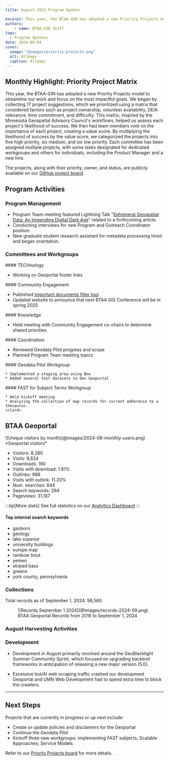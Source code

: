 ```yaml
---
title: August 2024 Program Update

excerpt: This year, the BTAA-GIN has adopted a new Priority Projects model to streamline our work and focus on the most impactful goals. We began by collecting 17 project suggestions, which we prioritized using a matrix that considered factors such as project ownership, volunteer availability, DEIA relevance, time commitment, and difficulty.
authors:
    - name: BTAA-GIN Staff
tags:
  - Program Updates
date: 2024-09-04
cover:
  image: "@images/priority-projects.png"
  alt: Allmaps
  caption: Allmaps
---
```


<div class="monthly-highlight">

## Monthly Highlight: Priority Project Matrix
  
This year, the BTAA-GIN has adopted a new Priority Projects model to streamline our work and focus on the most impactful goals. We began by collecting 17 project suggestions, which we prioritized using a matrix that considered factors such as project ownership, volunteer availability, DEIA relevance, time commitment, and difficulty. This matrix, inspired by the Minnesota Geospatial Advisory Council's workflows, helped us assess each project's likelihood of success. We then had team members vote on the importance of each project, creating a value score. By multiplying the likelihood of success by the value score, we categorized the projects into five high priority, six medium, and six low priority. Each committee has been assigned multiple projects, with some tasks designated for dedicated workgroups and others for individuals, including the Product Manager and a new hire. 

The projects, along with their priority, owner, and status, are publicly available on our [GitHub project board](https://github.com/orgs/geobtaa/projects/22/views/6).

</div>



## Program Activities

### Program Management

* Program Team meeting featured Lightning Talk "[Ephemeral Geospatial Data: An Impending Digital Dark Age](https://gin.btaa.org/library/digital-dark-age/#/)" related to a forthcoming article.
* Conducting interviews for new Program and Outreach Coordinator position.
* New graduate student research assistant for metadata processing hired and began orientation.


### Committees and Workgroups

<CardGrid>

<Card>
#### TECHnology

* Working on Geoportal footer links

</Card>
<Card>
#### Community Engagement

* Published [Important documents filter tool](https://gin.btaa.org/important-docs-locator/)
* Updated website to announce that next BTAA GIS Conference will be in spring 2025   
</Card>
<Card>
#### Knowledge

* Held meeting with Community Engagement co-chairs to determine shared priorities
</Card>
<Card>
#### Coordination

* Reviewed Geodata Pilot progress and scope
* Planned Program Team meeting topics
</Card>
<Card>
#### Geodata Pilot Workgroup

	* Implemented a staging area using Box
	* Added several test datasets to dev Geoportal
</Card>
<Card>
#### FAST for Subject Terms Workgroup

	* Held kickoff meeting
	* Analyzing the collection of map records for current adherence to a thesaurus.
	</Card>

</CardGrid>

## BTAA Geoportal 

<TwoThirdsLayout>
<div slot="left">
![Unique visitors by month](@images/2024-08-monthly-users.png)
*Geoportal visitors*
</div>
<div slot="right">
<div class="compact-list">

* Visitors:	8,280
* Visits: 8,824
* Downloads:	 160
* Visits with download:	 1.81%
* Outlinks: 988
* Visits with outlink: 11.20%
* Num. searches: 844
* Search keywords: 294
* Pageviews: 31,187
</div>
</div>
</TwoThirdsLayout>


:::tip[More stats]
See full statistics on our [Analytics Dashboard](https://tableau.umn.edu/t/UL/views/BTAAGeoportalusageMatomo/Monthlycharts?%3Aembed=y&%3AisGuestRedirectFromVizportal=y)
:::

#### Top internal search keywords
<ChipList class="not-content">

- ganborn
- geology
- lake superior
- university buildings
- europe map
- rainbow trout
- yemen
- striped bass
- greece
- york county, pennsylvania

</ChipList>

### Collections

<p class="records-total">Total records as of September 1, 2024: 98,560</p>

<figure markdown="span">
  ![Records September 1 2024](@images/records-2024-09.png)
  <figcaption>BTAA Geoportal Records from 2016 to 
September 1, 2024</figcaption>
</figure>


### August Harvesting Activities

<Table
  src="src/tables/harvests_2024-08.csv"
    columns={[
    { key: "Task",   width: "50%", filter: "text",  wrap: "nowrap",  render: "markdown" },
    { key: "Records added",  width: "25%", filter: "text"},
    { key: "Records retired",   width: "25%", filter: "text" },
  ]}
/>

### Development

* Development in August primarily revolved around the GeoBlacklight Summer Community Sprint, which focused on upgrading backend frameworks in anticipation of releasing a new major version (5.0).

* Excessive bot/AI web scraping traffic crashed our development Geoportal and UMN Web Development had to spend extra time to block the crawlers.

---

## Next Steps

Projects that are currently in progress or up next include:

* Create or update policies and disclaimers for the Geoportal
* Continue the Geodata Pilot
* Kickoff three new workgroups: implementing FAST subjects;  Scalable Approaches; Service Models

Refer to our [Priority Projects board](https://github.com/orgs/geobtaa/projects/22/views/5) for more details.

